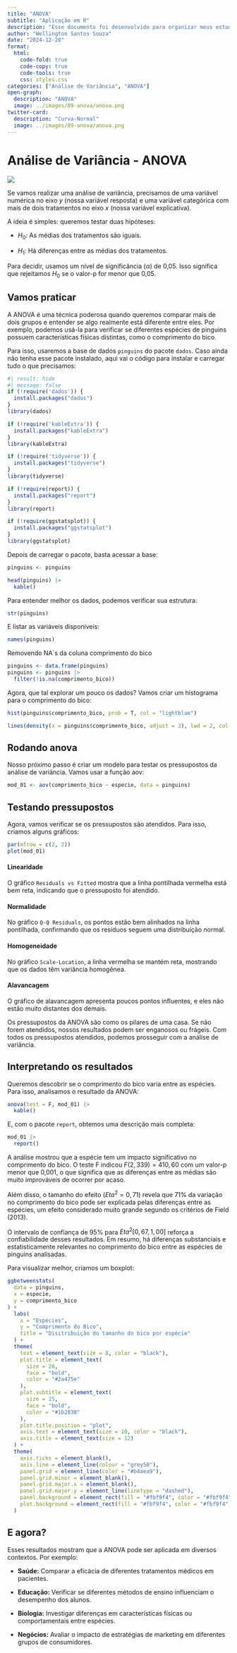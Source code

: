 ```yaml
---
title: "ANOVA"
subtitle: "Aplicação em R"
description: "Esse documento foi desenvolvido para organizar meus estudos em Análise de Variância - ANOVA."
author: "Wellington Santos Souza"
date: "2024-12-28"
format: 
  html:
    code-fold: true
    code-copy: true
    code-tools: true
    css: styles.css
categories: ["Análise de Variância", "ANOVA"]
open-graph:
  description: "ANOVA"
  image: ../images/09-anova/anova.png
twitter-card:
  description: "Curva-Normal"
  image: ../images/09-anova/anova.png
---
```


# Análise de Variância - ANOVA

![](../images/../images/09-anova/anova.png)

Se vamos realizar uma análise de variância, precisamos de uma variável numérica no eixo $y$ (nossa variável resposta) e uma variável categórica com mais de dois tratamentos no eixo $x$ (nossa variável explicativa).

A ideia é simples: queremos testar duas hipóteses:

- $H_0$: As médias dos tratamentos são iguais.

- $H_1$: Há diferenças entre as médias dos tratamentos.

Para decidir, usamos um nível de significância ($\alpha$) de 0,05. Isso significa que rejeitamos $H_0$ se o valor-p for menor que 0,05.

## Vamos praticar

A ANOVA é uma técnica poderosa quando queremos comparar mais de dois grupos e entender se algo realmente está diferente entre eles. Por exemplo, podemos usá-la para verificar se diferentes espécies de pinguins possuem características físicas distintas, como o comprimento do bico.

Para isso, usaremos a base de dados `pinguins` do pacote `dados`. Caso ainda não tenha esse pacote instalado, aqui vai o código para instalar e carregar tudo o que precisamos:
```r
#| result: hide
#| message: false
if (!require('dados')) {
  install.packages("dados")
}
library(dados)

if (!require('kableExtra')) {
  install.packages("kableExtra")
}
library(kableExtra)

if (!require('tidyverse')) {
  install.packages("tidyverse")
}
library(tidyverse)

if (!require(report)) {
  install.packages("report")
}
library(report)

if (!require(ggstatsplot)) {
  install.packages("ggstatsplot")
}
library(ggstatsplot)
```

Depois de carregar o pacote, basta acessar a base:
```r
pinguins <- pinguins

head(pinguins) |>
  kable()
```

Para entender melhor os dados, podemos verificar sua estrutura:
```r
str(pinguins)
```

E listar as variáveis disponíveis:
```r
names(pinguins)
```

Removendo NA´s da coluna comprimento do bico
```r
pinguins <- data.frame(pinguins)
pinguins <- pinguins |>
  filter(!is.na(comprimento_bico))

```

Agora, que tal explorar um pouco os dados? Vamos criar um histograma para o comprimento do bico:
```r
hist(pinguins$comprimento_bico, prob = T, col = "lightblue")

lines(density(x = pinguins$comprimento_bico, adjust = 3), lwd = 2, col = 'red')

```

## Rodando anova

Nosso próximo passo é criar um modelo para testar os pressupostos da análise de variância. Vamos usar a função aov:
```r
mod_01 <- aov(comprimento_bico ~ especie, data = pinguins)
```

## Testando pressupostos

Agora, vamos verificar se os pressupostos são atendidos. Para isso, criamos alguns gráficos:

```r
par(mfrow = c(2, 2))
plot(mod_01)
```

#### Linearidade

O gráfico `Residuals vs Fitted` mostra que a linha pontilhada vermelha está bem reta, indicando que o pressuposto foi atendido. 

#### Normalidade

No gráfico `Q-Q Residuals`, os pontos estão bem alinhados na linha pontilhada, confirmando que os resíduos seguem uma distribuição normal.

#### Homogeneidade

No gráfico `Scale-Location`, a linha vermelha se mantém reta, mostrando que os dados têm variância homogênea.

#### Alavancagem

O gráfico de alavancagem apresenta poucos pontos influentes, e eles não estão muito distantes dos demais.

Os pressupostos da ANOVA são como os pilares de uma casa. Se não forem atendidos, nossos resultados podem ser enganosos ou frágeis. Com todos os pressupostos atendidos, podemos prosseguir com a análise de variância. 

## Interpretando os resultados

Queremos descobrir se o comprimento do bico varia entre as espécies. Para isso, analisamos o resultado da ANOVA:
```r
anova(test = F, mod_01) |>
  kable()
```

E, com o pacote `report`, obtemos uma descrição mais completa:
```r
mod_01 |>
  report()
```

A análise mostrou que a espécie tem um impacto significativo no comprimento do bico. O teste F indicou $F(2, 339) = 410,60$ com um valor-p menor que 0,001, o que significa que as diferenças entre as médias são muito improváveis de ocorrer por acaso.

Além disso, o tamanho do efeito ($Eta^2 = 0,71$) revela que 71% da variação no comprimento do bico pode ser explicada pelas diferenças entre as espécies, um efeito considerado muito grande segundo os critérios de Field (2013).

O intervalo de confiança de 95% para $Eta^2 [0,67, 1,00]$ reforça a confiabilidade desses resultados. Em resumo, há diferenças substanciais e estatisticamente relevantes no comprimento do bico entre as espécies de pinguins analisadas.

Para visualizar melhor, criamos um boxplot:

```r
ggbetweenstats(
  data = pinguins,
  x = especie,
  y = comprimento_bico
) +
  labs(
    x = "Espécies",
    y = "Comprimento do Bico",
    title = "Disitribuição do tamanho do bico por espécie"
  ) +
  theme(
    text = element_text(size = 8, color = "black"),
    plot.title = element_text(
      size = 20,
      face = "bold",
      color = "#2a475e"
    ),
    plot.subtitle = element_text(
      size = 15,
      face = "bold",
      color = "#1b2838"
    ),
    plot.title.position = "plot",
    axis.text = element_text(size = 10, color = "black"),
    axis.title = element_text(size = 12)
  ) +
  theme(
    axis.ticks = element_blank(),
    axis.line = element_line(colour = "grey50"),
    panel.grid = element_line(color = "#b4aea9"),
    panel.grid.minor = element_blank(),
    panel.grid.major.x = element_blank(),
    panel.grid.major.y = element_line(linetype = "dashed"),
    panel.background = element_rect(fill = "#fbf9f4", color = "#fbf9f4"),
    plot.background = element_rect(fill = "#fbf9f4", color = "#fbf9f4")
  )
```

## E agora?

Esses resultados mostram que a ANOVA pode ser aplicada em diversos contextos. Por exemplo:

- **Saúde:** Comparar a eficácia de diferentes tratamentos médicos em pacientes.

- **Educação:** Verificar se diferentes métodos de ensino influenciam o desempenho dos alunos.

- **Biologia:** Investigar diferenças em características físicas ou comportamentais entre espécies.

- **Negócios:** Avaliar o impacto de estratégias de marketing em diferentes grupos de consumidores.


